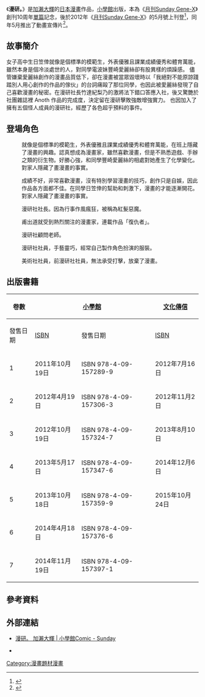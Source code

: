 
{{About|加瀨大輝所畫的漫畫|うおなてれぴん所畫的四格漫畫|漫研}}
{{expand|time=2015-10-28T02:47:15+00:00}}
{{Infobox animanga/Headerofja
|標題 = 漫研。
|圖像 = 
|尺寸 = 
|說明 = 
|日文名稱 = マンけん。
|英文名稱 = Only man.
|假名 = 
|羅馬字 = MAN-KEN
|類型 = [[後設|後設]]
}}
{{Infobox animanga/name
|正式譯名 = {{flagicon|HKG}} 漫研。<br/>{{flagicon|TWN}} 漫研美眉
|常用譯名 = 
}}
{{Infobox animanga/Manga
| 標題 = 
| 作者 = [[加瀨大輝|加瀨大輝]]
| 出版社 = {{flagicon|JPN}} [[小學館|小學館]]<br/>{{flagicon|HKG}} [[文化傳信|文化傳信]]<br/>{{flagicon|TWN}} [[東立出版社|東立出版社]]
| 連載雜誌 = [[月刊Sunday_Gene-X|月刊Sunday Gene-X]]
| label = 
| 開始 = 2011年5月
| 結束 = 2014年10月
| 冊數 = 全7冊
| 話數 = 
| 其他 = 
}}
{{Infobox animanga/Footerofja}}
《'''漫研。'''》是[[加瀨大輝|加瀨大輝]]的[[日本|日本]][[漫畫|漫畫]]作品，[[小學館|小學館]]出版，本為《[[月刊Sunday_Gene-X|月刊Sunday Gene-X]]》創刊10周年[[單篇|單篇]]記念，後於2012年《[[月刊Sunday_Gene-X|月刊Sunday Gene-X]]》的5月號上刊登<ref>{{cite web|title=加瀬大輝GXで初連載、電波×秀才コンビ描く「マンけん。」|url=http://natalie.mu/comic/news/48118|publisher=[[Natalie_(網站)|ナタリー]]|accessdate=2015年11月27日|language=ja|date=2011年4月19日|archive-date=2019年8月6日|archive-url=https://web.archive.org/web/20190806142220/https://natalie.mu/comic/news/48118|dead-url=no}}</ref>，同年5月推出了動畫宣傳片<ref>{{cite web|title=加瀬大輝の「マンけん。」PV、GXサイトで公開中|url=http://natalie.mu/comic/news/69721|publisher=[[Natalie_(網站)|ナタリー]]|accessdate=2015年10月28日|language=ja|date=2012年5月21日|archive-date=2019年8月6日|archive-url=https://web.archive.org/web/20190806142614/https://natalie.mu/comic/news/69721|dead-url=no}}</ref>。

== 故事簡介 ==
女子高中生日笠倖就像是個標準的模範生，外表優雅且課業成績優秀和體育萬能，雖然本身是個冷淡處世的人，對同學電波妹豐崎愛麗絲卻有股異樣的煩躁感。
儘管嫌棄愛麗絲創作的漫畫品質低下，卻在漫畫被當眾毀壞時以「我絕對不能原諒踐踏別人用心創作的作品的傢伙」的台詞痛毆了那位同學，也因此被愛麗絲發現了自己喜歡漫畫的秘密。在漫研社長竹達紀梨乃的激將法下錯口答應入社，後又驚艷於社團雜誌裡 Anoth 作品的完成度，決定留在漫研擊敗強敵增強實力。
也因加入了擁有五個怪人成員的漫研社，經歷了各色超乎預料的事件。

== 登場角色 ==
; {{nihongo|日笠倖|日笠 倖（ひがささち）}}
: 就像是個標準的模範生，外表優雅且課業成績優秀和體育萬能，在班上隱藏了漫畫的興趣。認真想成為漫畫家，雖然喜歡漫畫，但是不熟悉遊戲、手辦之類的衍生物。好勝心強，和同學豐崎愛麗絲的相處對她產生了化學變化。對家人隱藏了畫漫畫的事實。

; {{nihongo|豐崎愛麗絲|豊崎 アリス（とよさきありす）}}
: 成績不好，非常喜歡漫畫，沒有特別學習漫畫的技巧，創作只是自娛，因此作品各方面都不佳。在同學日笠倖的幫助和刺激下，漫畫的才能逐漸開花。對家人隱藏了畫漫畫的事實。

; {{nihongo|竹達紀梨乃|竹達 紀梨乃（たけだつきりの）}}
: 漫研社社長。因為行事作風瘋狂，被稱為紅髮惡魔。

; {{nihongo|平野心|平野 心}}
: 甫出道就受到熱烈關注的漫畫家，連載作品「復仇者」。

; {{nihongo|藤本元|藤本 元（ふじもとはじめ）}}
: 漫研社顧問老師。

; {{nihongo|白井麻里香|白井 麻里香（しらいまりか）}}
: 漫研社社員，手藝靈巧，經常自己製作角色扮演的服裝。

; {{nihongo|伊藤玲士|伊藤 玲士（いとうれいじ）}}
: 美術社社員，前漫研社社員，無法承受打擊，放棄了漫畫。

== 出版書籍 ==
{| class=wikitable style="font-size:small;"
!rowspan="2"|卷數
!colspan="2"|{{flagicon|JPN}} [[小學館|小學館]]
!colspan="2"|{{flagicon|HKG}} [[文化傳信|文化傳信]]
!colspan="2"|{{flagicon|TWN}} [[東立出版社|東立出版社]]
|-
!發售日期!![[ISBN|ISBN]]!!發售日期!![[ISBN|ISBN]]!!發售日期!![[ISBN|ISBN]]
|-
! 1 
| 2011年10月19日 || ISBN 978-4-09-157289-9
| 2012年7月16日 || ISBN 978-988-8114-70-2
| 2012年11月9日 || ISBN 978-986-324-041-9
|-
! 2 
| 2012年4月19日 || ISBN 978-4-09-157306-3
| 2012年11月2日 || ISBN 978-988-8194-25-4
| 2013年5月20日 || ISBN 978-986-324-042-6
|-
! 3
| 2012年10月19日 || ISBN 978-4-09-157324-7
| 2013年8月10日 || ISBN 978-988-8195-44-2
| 2014年4月10日 || ISBN 978-986-324-504-9
|-
! 4
| 2013年5月17日 || ISBN 978-4-09-157347-6
| 2014年12月6日 || ISBN 978-988-8318-23-0
| 2014年6月17日 || ISBN 978-986-332-886-5
|-
! 5
| 2013年10月18日 || ISBN 978-4-09-157359-9
| 2015年10月24日 || ISBN 978-988-8318-78-0
| ||
|-
! 6
| 2014年4月18日 || ISBN 978-4-09-157376-6
| ||
| ||
|-
! 7
| 2014年11月19日 || ISBN 978-4-09-157397-1
| ||
| ||
|}

== 參考資料 ==
{{Reflist}}

== 外部連結 ==
* [http://sundaygx.com/sakuhin/sakkaInfo/kase_manken.html 漫研。 加瀨大輝 | 小學館Comic - Sunday] {{Wayback|url=http://sundaygx.com/sakuhin/sakkaInfo/kase_manken.html |date=20201202101203 }} {{ja icon}}
* {{Youtube|ZWPwBRuRQjs|動畫PV}} {{ja icon}}

{{DEFAULTSORT:Manken.}}
[[Category:漫畫題材漫畫|Category:漫畫題材漫畫]]